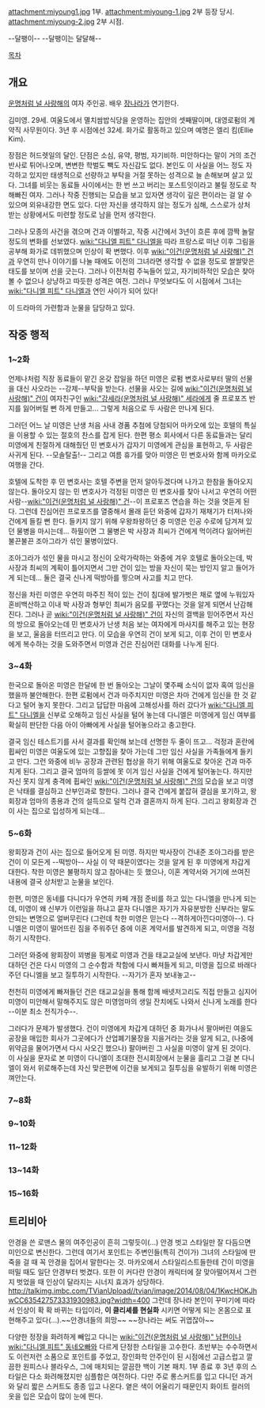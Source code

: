 attachment:miyoung1.jpg
1부.
attachment:miyoung-1.jpg
2부 등장 당시.
attachment:miyoung-2.jpg
2부 시점.

--달팽이--
--달팽이는 달달해--

[[목차]]
== 개요 ==
[[운명처럼 널 사랑해]]의 여자 주인공. 배우 [[장나라]]가 연기한다.

김미영. 29세. 여울도에서 멸치쌈밥식당을 운영하는 집안의 셋째딸이며, 대영로펌의 계약직 사무원이다. 3년 후 시점에선 32세. 화가로 활동하고 있으며 예명은 엘리 킴(Ellie Kim).

장점은 허드렛일의 달인. 단점은 소심, 유약, 평범, 자기비하. 미안하다는 말이 거의 조건반사로 튀어나오며, 변변한 학벌도 빽도 자신감도 없다. 본인도 이 사실을 어느 정도 자각하고 있지만 태생적으로 선량하고 부탁을 거절 못하는 성격으로 늘 손해보며 살고 있다. 그녀를 비웃는 동료들 사이에서는 한 번 쓰고 버리는 포스트잇이라고 불릴 정도로 착해빠진 여자. 그러나 작중 진행되는 모습을 보고 있자면 생각이 깊은 편이라는 걸 알 수 있으며 외유내강한 면도 있다. 다만 자신을 생각하지 않는 정도가 심해, 스스로가 상처 받는 상황에서도 미련할 정도로 남을 먼저 생각한다.

그러나 모종의 사건을 겪으며 건과 이별하고, 작중 시간에서 3년이 흐른 후에 깜짝 놀랄 정도의 변화를 선보였다. [[wiki:"다니엘 피트" 다니엘]]을 따라 프랑스로 떠난 이후 그림을 공부해 화가로 데뷔했으며 인상이 확 변했다. 이후 [[wiki:"이건(운명처럼 널 사랑해)" 건]]과 우연히 만나 이야기를 나눌 때에도 이전의 그녀라면 생각할 수 없을 정도로 쌀쌀맞은 태도를 보이며 선을 긋는다. 그러나 이전처럼 주눅들어 있고, 자기비하적인 모습은 찾아볼 수 없으나 상냥하고 따듯한 성격은 여전. 그러나 무엇보다도 이 시점에서 그녀는 [[wiki:"다니엘 피트" 다니엘]]과 연인 사이가 되어 있다!

이 드라마의 가련함과 눈물을 담당하고 있다. 

== 작중 행적 ==
=== 1~2화 ===
언제나처럼 직장 동료들이 맡긴 온갖 잡일을 하던 미영은 로펌 변호사로부터 딸의 선물을 대신 사오라는 --강제--부탁을 받는다. 선물을 사오는 길에 [[wiki:"이건(운명처럼 널 사랑해)" 건]]이 여자친구인 [[wiki:"강세라(운명처럼 널 사랑해)" 세라]]에게 줄 프로포즈 반지를 잃어버릴 뻔 하게 만들고... 그렇게 처음으로 두 사람은 만나게 된다.

그러던 어느 날 미영은 난생 처음 사내 경품 추첨에 당첨되어 마카오에 있는 호텔의 특실을 이용할 수 있는 절호의 찬스를 잡게 된다. 한편 평소 회사에서 다른 동료들과는 달리 미영에게 친절하게 대해줬던 민 변호사가 갑자기 미영에게 관심을 표현하고, 두 사람은 사귀게 된다. --모솔탈출!-- 그리고 여름 휴가를 맞아 미영은 민 변호사와 함께 마카오로 여행을 간다.

호텔에 도착한 후 민 변호사는 호텔 주변을 먼저 알아두겠다며 나가고 한참을 돌아오지 않는다. 돌아오지 않는 민 변호사가 걱정된 미영은 민 변호사를 찾아 나서고 우연히 어떤 사람--[[wiki:"이건(운명처럼 널 사랑해)" 건]]--이 프로포즈 연습을 하는 것을 엿듣게 된다. 그런데 진심어린 프로포즈를 열중해서 몰래 듣던 와중에 갑자기 재채기가 터져나와 건에게 들킬 뻔 한다. 들키지 않기 위해 우왕좌왕하던 중 미영은 인공 수로에 담겨져 있던 물병을 마시는데... 하필이면 그 물병은 박 사장과 최씨가 건에게 먹이려다 잃어버린 불끈불끈 조아그라가 섞인 물병이었다.

조아그라가 섞인 물을 마시고 정신이 오락가락하는 와중에 겨우 호텔로 돌아오는데, 박 사장과 최씨의 계획이 틀어지면서 그만 건이 있는 방을 자신이 묵는 방인지 알고 들어가게 되는데... 둘은 결국 신나게 떡방아를 찧으며 사고를 치고 만다.

정신을 차린 미영은 우연히 마주친 적이 있는 건이 침대에 발가벗은 채로 옆에 누워있자 혼비백산하고 이내 박 사장과 형부인 최씨가 음모를 꾸몄다는 것을 알게 되면서 난감해진다. 그러나 곧 [[wiki:"이건(운명처럼 널 사랑해)" 건]]이 자신의 결백을 믿어주면서 자신의 방으로 돌아오는데 민 변호사가 난생 처음 보는 여자에게 마사지를 해주고 있는 현장을 보고, 울음을 터뜨리고 만다. 이 모습을 우연히 건이 보게 되고, 이후 건이 민 변호사에게 복수하는 것을 도와주면서 미영과 건은 진심어린 대화를 나누게 된다.

=== 3~4화 ===
한국으로 돌아온 미영은 한달에 한 번 돌아오는 그날이 몇주째 소식이 없자 혹여 임신을 했을까 불안해한다. 한편 로펌에서 건과 마주치지만 미영은 차마 건에게 임신을 한 것 같다고 털어 놓지 못한다. 그리고 답답한 마음에 고해성사를 하러 갔다가 [[wiki:"다니엘 피트" 다니엘]]을 신부로 오해하고 임신 사실을 털어 놓는데 다니엘은 미영에게 임신 여부를 확실히 판단한 다음 아이 아빠에게 사실을 털어놓으라고 충고한다. 

결국 임신 테스트기를 사서 결과를 확인해 보는데 선명한 두 줄이 뜨고... 걱정과 혼란에 휩싸인 미영은 여울도에 있는 고향집을 찾아 가는데 그만 임신 사실을 가족들에게 들키고 만다. 그런 와중에 비누 공장과 관련된 협상을 하기 위해 여울도로 찾아온 건과 마주치게 된다. 그리고 결국 엄마의 등쌀에 못 이겨 임신 사실을 건에게 털어놓는다. 하지만 자신 못지 않게 충격에 휩싸인 [[wiki:"이건(운명처럼 널 사랑해)" 건]]의 모습을 보고 미영은 낙태를 결심하고 산부인과로 향한다. 그러나 결국 건에게 붙잡혀 결심을 포기하고, 왕회장과 엄마의 종용과 건의 설득으로 덜컥 건과 결혼까지 하게 된다. 그리고 왕회장과 건이 사는 집으로 입성하게 되는데...

=== 5~6화 ===

왕회장과 건이 사는 집으로 들어오게 된 미영. 하지만 박사장이 건내준 조아그라를 받은 건이 이 모든게 --떡방아-- 사실 이 약 때문이였다는 것을 알게 된 후 미영에게 차갑게 대한다. 착한 미영은 불평하지 않고 참아내는 듯 했으나, 이혼 계약서와 거기에 쓰여진 내용에 결국 상처받고 눈물을 보인다. 

한편, 미영은 동네를 다니다가 우연히 카페 개점 준비를 하고 있는 다니엘을 만나게 되는데, 미영이 왜 신부가 이런일을 하냐고 묻자 다니엘은 자기가 자유분방한 신부라는 말도 안되는 변명으로 얼버무린다 (그런데 착한 미영은 믿는다 --격하게아낀다미영아--).
다니엘은 미영이 떨어뜨린 짐을 주워주던 중에 이혼 계약서를 발견하게 되고, 미영을 걱정하기 시작한다.

그러던 와중에 왕회장이 꾀병을 핑계로 미영과 건을 태교교실에 보낸다. 마냥 차갑게만 대하던 건은 다시 미영의 그 순수함과 착함에 다시 빠져들게 되고, 미영을 집으로 바래다주던 다니엘을 보고 질투하기 시작한다. --자기가 혼자 보내놓고--

천천히 미영에게 빠져들던 건은 태교교실을 통해 함께 배넷저고리도 직접 만들고 심지어 미영이 미안해서 말해주지도 않은 미영엄마의 생일 잔치에도 나와서 신나게 노래를 한다 --이분 최소 전직가수--.

그러다가 문제가 발생했다. 건이 미영에게 차갑게 대하던 중 화가나서 팔아버린 여을도 공장을 매입한 회사가 그곳에다가 산업폐기물장을 지을거라는 것을 알게 되고, (나중에 위약금을 물어가면서 다시 사오긴 했으나) 팔아버린 그 사실을 미영이 알게 된 것이다. 이 사실을 문자로 본 미영이 다니엘이 초대한 전시회장에서 눈물을 흘리고 그걸 본 다니엘이 와서 위로해주는데 자신 맞은편에 이건을 보게되고 질투심을 유발하기 위해 미영은 껴안는다. 
=== 7~8화 ===

=== 9~10화 ===

=== 11~12화 ===

=== 13~14화 ===

=== 15~16화 ===
== 트리비아 ==
안경을 쓴 로맨스 물의 여주인공이 흔히 그렇듯이(...) 안경 벗고 스타일만 잘 다듬으면 미인으로 변신한다. 그런데 여기서 포인트는 주변인들(특히 건이가) 그녀의 스타일에 딴죽을 걸 때 꼭 안경을 집어서 말한다는 것. 마카오에서 스타일리스트들한테 건이 미영을 떠밀 때도 일단 안경부터 벗겼다. 또한 이 커다란 안경이 캐릭터에 잘 맞아떨어져서 그런지 벗었을 때 인상이 달라지는 시너지 효과가 상당하다. 
http://talkimg.imbc.com/TVianUpload//tvian/image/2014/08/04/1KwcHOKJhwCC635427573331930983.jpg?width=400
그런데 장나라 본인이 꾸미기에 따라서 인상이 확 확 바뀌는 타입이라, '''이 클리셰를 현실화''' 시키면 어떻게 되는 온몸으로 표현해주고 있다(...).~~안경녀들의 희망~~ ~~장나라는 써도 귀엽잖아~~

다양한 정장을 화려하게 빼입고 다니는 [[wiki:"이건(운명처럼 널 사랑해)" 남편]]이나 [[wiki:"다니엘 피트" 동네오빠]]와 다르게 단정한 스타일을 고수한다. 초반부는 수수하면서도 이런저런 소품으로 포인트를 주었고, 장인화학 안주인이 된 시점에선 고급스럽고 깔끔한 원피스나 블라우스, 그에 매치되는 깔끔한 백이 기본 패치. 1부 종료 후 3년 후의 스타일은 다소 화려해졌지만 심플함은 여전하다. 다만 주로 롱스커트를 입고 다니던 과거와 달리 짧은 스커트도 종종 입고 나온다. 옅은 색이 어울리기 때문인지 화이트 컬러의 옷을 입은 모습이 많이 눈에 띈다.

